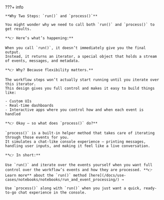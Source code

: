 ???+ info

    **Why Two Steps: `run()` and `process()`**

    You might wonder why we need to call both `run()` and `process()` to get results.

    **👉 Here’s what’s happening:**

    When you call `run()`, it doesn’t immediately give you the final output.
    Instead, it returns an iterator, a special object that holds a stream of events, messages, and metadata.

    **👉 Why? Because flexibility matters.**

    The workflow steps won’t actually start running until you iterate over this iterator.
    This design gives you full control and makes it easy to build things like:

    - Custom UIs
    - Real-time dashboards
    - Interactive apps where you control how and when each event is handled

    **👉 Okay — so what does `process()` do?**

    `process()` is a built-in helper method that takes care of iterating through those events for you.
    It simulates a chat-like console experience — printing messages, handling user inputs, and making it feel like a live conversation.

    **👉 In short:**

    Use `run()` and iterate over the events yourself when you want full control over the workflow’s events and how they are processed. **👉 Learn more** about the `run()` method [here](/docs/use-cases/notebooks/notebooks/run_and_event_processing/) →

    Use `process()` along with `run()` when you just want a quick, ready-to-go chat experience in the console.
